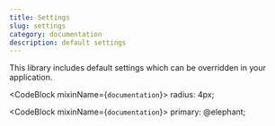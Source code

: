 ```yaml
---
title: Settings
slug: settings
category: documentation
description: default settings
---
```



This library includes default settings which can be overridden in your application.

<CodeBlock mixinName={`documentation`}>
  radius: 4px;
</CodeBlock>

<CodeBlock mixinName={`documentation`}>
  primary: @elephant;
</CodeBlock>
